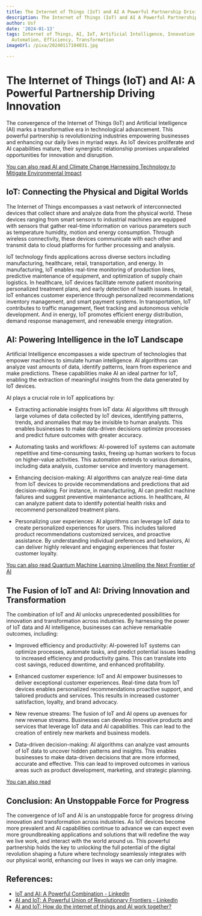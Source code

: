 ```yaml
---
title: The Internet of Things (IoT) and AI A Powerful Partnership Driving Innovation
description: The Internet of Things (IoT) and AI A Powerful Partnership Driving Innovation
author: Usf
date: '2024-01-13'
tags: Internet of Things, AI, IoT, Artificial Intelligence, Innovation, Data, Connectivity,
  Automation, Efficiency, Transformation
imageUrl: /pixa/20240117104031.jpg

---
```

# The Internet of Things (IoT) and AI: A Powerful Partnership Driving Innovation

The convergence  of the  Internet of Things (IoT) and Artificial Intelligence (AI) marks a transformative era in technological advancement. This powerful  partnership is revolutionizing industries empowering businesses and enhancing our daily  lives  in myriad ways. As IoT devices  proliferate  and  AI capabilities mature, their  synergistic relationship promises unparalleled opportunities for innovation and disruption.

[You can also read AI and Climate Change Harnessing Technology to  Mitigate Environmental Impact](AI%20and%20Climate%20Change%20Harnessing%20Technology%20to%20Mitigate%20Environmental%20Impact)


## IoT: Connecting the Physical and Digital Worlds

The Internet of Things encompasses a vast network of interconnected  devices that collect share and analyze data from the physical world. These devices ranging from smart sensors to industrial machines are equipped with sensors  that gather real-time information on various parameters such as temperature humidity, motion and energy consumption.  Through wireless connectivity, these devices communicate with each other and  transmit data to cloud platforms for further processing and analysis.

IoT technology finds applications across  diverse sectors  including manufacturing, healthcare, retail, transportation, and energy. In manufacturing, IoT enables real-time monitoring of production lines,  predictive  maintenance of equipment, and optimization of supply chain logistics. In healthcare, IoT devices facilitate remote  patient monitoring personalized  treatment plans, and early detection of health issues. In retail, IoT enhances customer  experience through personalized recommendations inventory  management,  and smart  payment systems. In transportation, IoT contributes to traffic management, fleet tracking and autonomous vehicle development. And in energy, IoT promotes efficient energy  distribution,  demand response management,  and renewable energy integration.

## AI: Powering Intelligence in the IoT Landscape

Artificial  Intelligence encompasses a wide spectrum of technologies that empower machines to simulate human intelligence. AI algorithms can analyze  vast amounts  of data, identify patterns, learn from experience and make predictions. These capabilities make AI an ideal  partner for IoT, enabling the extraction of meaningful insights from the data generated  by IoT devices.

AI plays a crucial role in IoT applications by:

- Extracting actionable insights  from IoT data: AI algorithms sift through large volumes of data collected by IoT devices, identifying patterns, trends, and anomalies  that may  be invisible to human analysts. This enables businesses to make data-driven decisions optimize processes and predict future outcomes with greater accuracy.


- Automating tasks and workflows: AI-powered IoT systems can  automate repetitive  and time-consuming tasks, freeing up human  workers to focus on higher-value activities. This  automation extends  to various domains, including data  analysis, customer service and inventory management.


- Enhancing decision-making: AI algorithms can analyze real-time data from IoT devices to provide recommendations and predictions that aid decision-making. For instance, in manufacturing, AI  can  predict machine failures and suggest preventive maintenance actions.  In healthcare, AI can analyze patient data to identify potential  health risks and  recommend personalized treatment plans.


- Personalizing user  experiences: AI algorithms can leverage IoT data to create personalized experiences for users. This  includes tailored product recommendations customized  services,  and proactive assistance. By understanding individual preferences  and behaviors, AI can deliver highly relevant and engaging experiences that foster customer  loyalty.

[You can also read Quantum Machine Learning Unveiling the  Next Frontier of AI](Quantum%20Machine%20Learning%20Unveiling%20the%20Next%20Frontier%20of%20AI)


## The Fusion of IoT and AI: Driving Innovation and Transformation

The combination of IoT and AI unlocks unprecedented possibilities for innovation  and transformation across industries.  By harnessing the power of IoT  data and AI intelligence, businesses can achieve remarkable outcomes, including:

- Improved efficiency  and productivity: AI-powered IoT systems can optimize processes, automate tasks, and predict potential issues  leading to  increased efficiency and productivity gains. This can translate into cost savings, reduced downtime, and enhanced profitability.


- Enhanced customer  experience: IoT  and AI  empower businesses to deliver exceptional customer experiences. Real-time data from IoT  devices enables personalized recommendations proactive support, and tailored products and services. This results in increased customer satisfaction, loyalty, and brand advocacy.


- New  revenue streams: The fusion of IoT and AI opens up avenues for new revenue streams. Businesses can develop innovative products and services  that leverage IoT data  and AI capabilities. This can lead to the creation of entirely new markets and business models.


- Data-driven decision-making:  AI  algorithms can  analyze vast amounts of IoT data  to uncover hidden patterns and insights. This  enables businesses to make data-driven decisions that  are more informed, accurate and effective. This can lead  to improved outcomes in various areas such as product development, marketing, and strategic planning.

[You  can also read ]()


## Conclusion: An Unstoppable Force for Progress

The convergence of IoT and AI is an unstoppable  force for progress driving innovation and transformation across industries. As IoT devices become more prevalent  and AI capabilities continue to advance we can expect even more  groundbreaking applications and solutions that will redefine the way we  live work, and interact with  the world around us. This powerful partnership holds the key to unlocking the full potential of the digital revolution shaping a future where technology seamlessly integrates with our physical world, enhancing our lives in ways we can only imagine.

## References:
- [IoT and AI: A Powerful Combination - LinkedIn](https://www.linkedin.com/pulse/iot-ai-powerful-combination-meshare-inc)
- [AI and IoT: A Powerful Union of Revolutionary Frontiers - LinkedIn](https://www.linkedin.com/pulse/ai-iot-powerful-union-revolutionary-frontiers-jean-ko%C3%AFvogui)
- [AI and IoT: How do the internet of things and AI work together?](https://www.techtarget.com/iotagenda/tip/AI-and-IoT-How-do-the-internet-of-things-and-AI-work-together)
